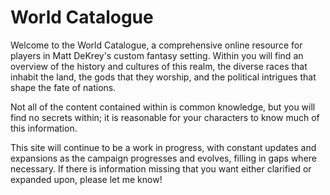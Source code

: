 # World Catalogue

Welcome to the World Catalogue, a comprehensive online resource for players
in Matt DeKrey's custom fantasy setting. Within you will find an overview of the
history and cultures of this realm, the diverse races that inhabit the land, the
gods that they worship, and the political intrigues that shape the fate of
nations.

Not all of the content contained within is common knowledge, but you will find
no secrets within; it is reasonable for your characters to know much of this
information.

This site will continue to be a work in progress, with constant updates and
expansions as the campaign progresses and evolves, filling in gaps where
necessary. If there is information missing that you want either clarified or
expanded upon, please let me know!
